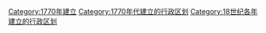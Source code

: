 {{Cat topic in year| topic=建立的行政区划|year=1770}}
[[Category:1770年建立|Category:1770年建立]]
[[Category:1770年代建立的行政区划|Category:1770年代建立的行政区划]]
[[Category:18世纪各年建立的行政区划|Category:18世纪各年建立的行政区划]]